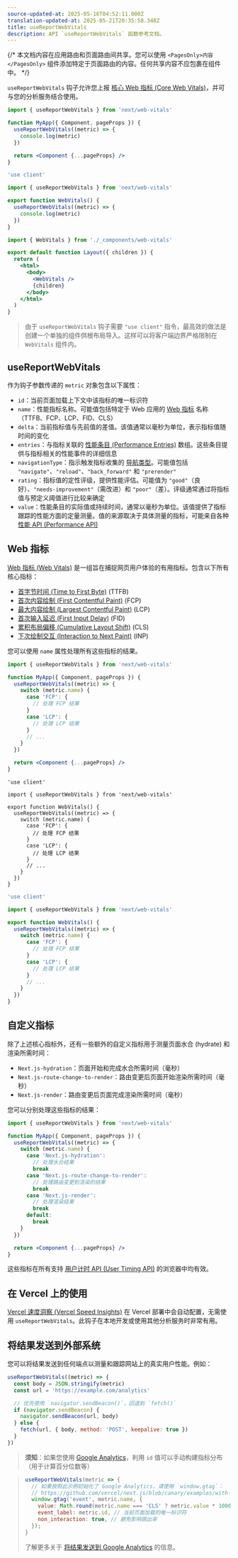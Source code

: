 ```yaml
---
source-updated-at: 2025-05-16T04:52:11.000Z
translation-updated-at: 2025-05-21T20:35:58.348Z
title: useReportWebVitals
description: API `useReportWebVitals` 函数参考文档。
---
```


{/* 本文档内容在应用路由和页面路由间共享。您可以使用 `<PagesOnly>内容</PagesOnly>` 组件添加特定于页面路由的内容。任何共享内容不应包裹在组件中。 */}

`useReportWebVitals` 钩子允许您上报 [核心 Web 指标 (Core Web Vitals)](https://web.dev/vitals/)，并可与您的分析服务结合使用。

<PagesOnly>

```jsx filename="pages/_app.js"
import { useReportWebVitals } from 'next/web-vitals'

function MyApp({ Component, pageProps }) {
  useReportWebVitals((metric) => {
    console.log(metric)
  })

  return <Component {...pageProps} />
}
```

</PagesOnly>

<AppOnly>

```jsx filename="app/_components/web-vitals.js"
'use client'

import { useReportWebVitals } from 'next/web-vitals'

export function WebVitals() {
  useReportWebVitals((metric) => {
    console.log(metric)
  })
}
```

```jsx filename="app/layout.js"
import { WebVitals } from './_components/web-vitals'

export default function Layout({ children }) {
  return (
    <html>
      <body>
        <WebVitals />
        {children}
      </body>
    </html>
  )
}
```

> 由于 `useReportWebVitals` 钩子需要 `"use client"` 指令，最高效的做法是创建一个单独的组件供根布局导入。这样可以将客户端边界严格限制在 `WebVitals` 组件内。

</AppOnly>

## useReportWebVitals

作为钩子参数传递的 `metric` 对象包含以下属性：

- `id`：当前页面加载上下文中该指标的唯一标识符
- `name`：性能指标名称。可能值包括特定于 Web 应用的 [Web 指标](#web-vitals) 名称（TTFB、FCP、LCP、FID、CLS）
- `delta`：当前指标值与先前值的差值。该值通常以毫秒为单位，表示指标值随时间的变化
- `entries`：与指标关联的 [性能条目 (Performance Entries)](https://developer.mozilla.org/docs/Web/API/PerformanceEntry) 数组。这些条目提供与指标相关的性能事件的详细信息
- `navigationType`：指示触发指标收集的 [导航类型](https://developer.mozilla.org/docs/Web/API/PerformanceNavigationTiming/type)。可能值包括 `"navigate"`、`"reload"`、`"back_forward"` 和 `"prerender"`
- `rating`：指标值的定性评级，提供性能评估。可能值为 `"good"`（良好）、`"needs-improvement"`（需改进）和 `"poor"`（差）。评级通常通过将指标值与预定义阈值进行比较来确定
- `value`：性能条目的实际值或持续时间，通常以毫秒为单位。该值提供了指标跟踪的性能方面的定量测量。值的来源取决于具体测量的指标，可能来自各种 [性能 API (Performance API)](https://developer.mozilla.org/docs/Web/API/Performance_API)

## Web 指标

[Web 指标 (Web Vitals)](https://web.dev/vitals/) 是一组旨在捕捉网页用户体验的有用指标。包含以下所有核心指标：

- [首字节时间 (Time to First Byte)](https://developer.mozilla.org/docs/Glossary/Time_to_first_byte) (TTFB)
- [首次内容绘制 (First Contentful Paint)](https://developer.mozilla.org/docs/Glossary/First_contentful_paint) (FCP)
- [最大内容绘制 (Largest Contentful Paint)](https://web.dev/lcp/) (LCP)
- [首次输入延迟 (First Input Delay)](https://web.dev/fid/) (FID)
- [累积布局偏移 (Cumulative Layout Shift)](https://web.dev/cls/) (CLS)
- [下次绘制交互 (Interaction to Next Paint)](https://web.dev/inp/) (INP)

您可以使用 `name` 属性处理所有这些指标的结果。

<PagesOnly>

```jsx filename="pages/_app.js"
import { useReportWebVitals } from 'next/web-vitals'

function MyApp({ Component, pageProps }) {
  useReportWebVitals((metric) => {
    switch (metric.name) {
      case 'FCP': {
        // 处理 FCP 结果
      }
      case 'LCP': {
        // 处理 LCP 结果
      }
      // ...
    }
  })

  return <Component {...pageProps} />
}
```

</PagesOnly>

<AppOnly>

```tsx filename="app/components/web-vitals.tsx" switcher
'use client'

import { useReportWebVitals } from 'next/web-vitals'

export function WebVitals() {
  useReportWebVitals((metric) => {
    switch (metric.name) {
      case 'FCP': {
        // 处理 FCP 结果
      }
      case 'LCP': {
        // 处理 LCP 结果
      }
      // ...
    }
  })
}
```

```jsx filename="app/components/web-vitals.js" switcher
'use client'

import { useReportWebVitals } from 'next/web-vitals'

export function WebVitals() {
  useReportWebVitals((metric) => {
    switch (metric.name) {
      case 'FCP': {
        // 处理 FCP 结果
      }
      case 'LCP': {
        // 处理 LCP 结果
      }
      // ...
    }
  })
}
```

</AppOnly>

<PagesOnly>

## 自定义指标

除了上述核心指标外，还有一些额外的自定义指标用于测量页面水合 (hydrate) 和渲染所需时间：

- `Next.js-hydration`：页面开始和完成水合所需时间（毫秒）
- `Next.js-route-change-to-render`：路由变更后页面开始渲染所需时间（毫秒）
- `Next.js-render`：路由变更后页面完成渲染所需时间（毫秒）

您可以分别处理这些指标的结果：

```jsx filename="pages/_app.js"
import { useReportWebVitals } from 'next/web-vitals'

function MyApp({ Component, pageProps }) {
  useReportWebVitals((metric) => {
    switch (metric.name) {
      case 'Next.js-hydration':
        // 处理水合结果
        break
      case 'Next.js-route-change-to-render':
        // 处理路由变更到渲染的结果
        break
      case 'Next.js-render':
        // 处理渲染结果
        break
      default:
        break
    }
  })

  return <Component {...pageProps} />
}
```

这些指标在所有支持 [用户计时 API (User Timing API)](https://caniuse.com/#feat=user-timing) 的浏览器中均有效。

</PagesOnly>

## 在 Vercel 上的使用

[Vercel 速度洞察 (Vercel Speed Insights)](https://vercel.com/docs/concepts/speed-insights) 在 Vercel 部署中会自动配置，无需使用 `useReportWebVitals`。此钩子在本地开发或使用其他分析服务时非常有用。

## 将结果发送到外部系统

您可以将结果发送到任何端点以测量和跟踪网站上的真实用户性能。例如：

```js
useReportWebVitals((metric) => {
  const body = JSON.stringify(metric)
  const url = 'https://example.com/analytics'

  // 优先使用 `navigator.sendBeacon()`，回退到 `fetch()`
  if (navigator.sendBeacon) {
    navigator.sendBeacon(url, body)
  } else {
    fetch(url, { body, method: 'POST', keepalive: true })
  }
})
```

> **须知**：如果您使用 [Google Analytics](https://analytics.google.com/analytics/web/)，利用 `id` 值可以手动构建指标分布（用于计算百分位数等）

> ```js
> useReportWebVitals(metric => {
>   // 如果按照此示例初始化了 Google Analytics，请使用 `window.gtag`：
>   // https://github.com/vercel/next.js/blob/canary/examples/with-google-analytics/pages/_app.js
>   window.gtag('event', metric.name, {
>     value: Math.round(metric.name === 'CLS' ? metric.value * 1000 : metric.value), // 值必须为整数
>     event_label: metric.id, // 当前页面加载的唯一标识符
>     non_interaction: true, // 避免影响跳出率
>   });
> }
> ```
>
> 了解更多关于 [将结果发送到 Google Analytics](https://github.com/GoogleChrome/web-vitals#send-the-results-to-google-analytics) 的信息。